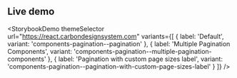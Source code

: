 ## Live demo

<StorybookDemo
  themeSelector
  url="https://react.carbondesignsystem.com"
  variants={[
    {
      label: 'Default',
      variant: 'components-pagination--pagination'
    },
    {
      label: 'Multiple Pagination Components',
      variant: 'components-pagination--multiple-pagination-components'
    },
    {
      label: 'Pagination with custom page sizes label',
      variant: 'components-pagination--pagination-with-custom-page-sizes-label'
    }
  ]}
/>
